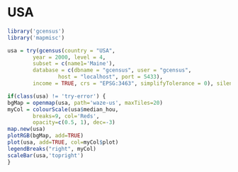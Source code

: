 <!--
%\VignetteEngine{knitr::knitr}
%\VignetteIndexEntry{USA}
-->

# USA

```r
library('gcensus')
library('mapmisc')

usa = try(gcensus(country = "USA", 
		year = 2000, level = 4, 
		subset = c(name1='Maine'),
		database = c(dbname = "gcensus", user = "gcensus", 
				host = "localhost", port = 5433), 
		income = TRUE, crs = "EPSG:3463", simplifyTolerance = 0), silent=TRUE)
```


```r
if(class(usa) != 'try-error') {
bgMap = openmap(usa, path='waze-us', maxTiles=20)
myCol = colourScale(usa$median_hou, 
		breaks=9, col='Reds',
		opacity=c(0.5, 1), dec=-3)
map.new(usa)
plotRGB(bgMap, add=TRUE)
plot(usa, add=TRUE, col=myCol$plot)
legendBreaks("right", myCol)
scaleBar(usa,'topright')
}
```
